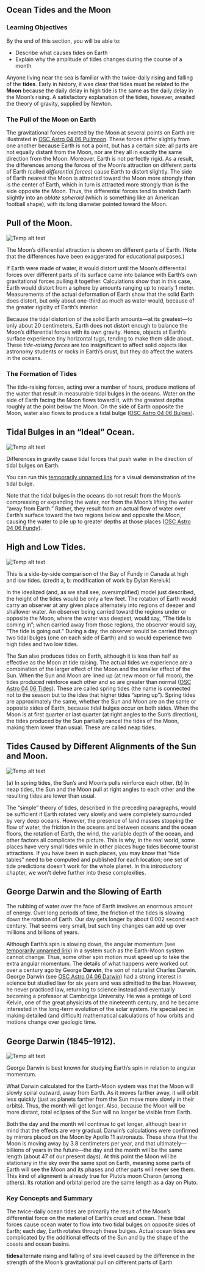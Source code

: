 ## Ocean Tides and the Moon
### Learning Objectives

By the end of this section, you will be able to:

* Describe what causes tides on Earth
* Explain why the amplitude of tides changes during the course of a month



Anyone living near the sea is familiar with the twice-daily rising and falling of the **tides**. Early in history, it was clear that tides must be related to the **Moon** because the daily delay in high tide is the same as the daily delay in the Moon’s rising. A satisfactory explanation of the tides, however, awaited the theory of gravity, supplied by Newton.

### The Pull of the Moon on Earth

The gravitational forces exerted by the Moon at several points on Earth are illustrated in [OSC Astro 04 06 Pullmoon](OSC_Astro_04_06_Pullmoon). These forces differ slightly from one another because Earth is not a point, but has a certain size: all parts are not equally distant from the Moon, nor are they all in exactly the same direction from the Moon. Moreover, Earth is not perfectly rigid. As a result, the differences among the forces of the Moon’s attraction on different parts of Earth (called *differential forces*) cause Earth to distort slightly. The side of Earth nearest the Moon is attracted toward the Moon more strongly than is the center of Earth, which in turn is attracted more strongly than is the side opposite the Moon. Thus, the differential forces tend to stretch Earth slightly into an *oblate spheroid* (which is something like an American football shape), with its long diameter pointed toward the Moon.

## Pull of the Moon.
![Temp alt text](__MEDIA_URL__OSC_Astro_04_06_Pullmoon.jpg)<p>The Moon’s differential attraction is shown on different parts of Earth. (Note that the differences have been exaggerated for educational purposes.)</p>
If Earth were made of water, it would distort until the Moon’s differential forces over different parts of its surface came into balance with Earth’s own gravitational forces pulling it together. Calculations show that in this case, Earth would distort from a sphere by amounts ranging up to nearly 1 meter. Measurements of the actual deformation of Earth show that the solid Earth does distort, but only about one-third as much as water would, because of the greater rigidity of Earth’s interior.

Because the tidal distortion of the solid Earth amounts—at its greatest—to only about 20 centimeters, Earth does not distort enough to balance the Moon’s differential forces with its own gravity. Hence, objects at Earth’s surface experience tiny horizontal tugs, tending to make them slide about. These *tide-raising forces* are too insignificant to affect solid objects like astronomy students or rocks in Earth’s crust, but they do affect the waters in the oceans.



### The Formation of Tides

The tide-raising forces, acting over a number of hours, produce motions of the water that result in measurable tidal bulges in the oceans. Water on the side of Earth facing the Moon flows toward it, with the greatest depths roughly at the point below the Moon. On the side of Earth opposite the Moon, water also flows to produce a tidal bulge ([OSC Astro 04 06 Bulges](OSC_Astro_04_06_Bulges)).

## Tidal Bulges in an “Ideal” Ocean.
![Temp alt text](__MEDIA_URL__OSC_Astro_04_06_Bulges.jpg)<p>Differences in gravity cause tidal forces that push water in the direction of tidal bulges on Earth.</p>
You can run this [temporarily unnamed link]() for a visual demonstration of the tidal bulge.

Note that the tidal bulges in the oceans do not result from the Moon’s compressing or expanding the water, nor from the Moon’s lifting the water “away from Earth.” Rather, they result from an actual flow of water over Earth’s surface toward the two regions below and opposite the Moon, causing the water to pile up to greater depths at those places ([OSC Astro 04 06 Fundy](OSC_Astro_04_06_Fundy)).

## High and Low Tides.
![Temp alt text](__MEDIA_URL__OSC_Astro_04_06_Fundy.jpg)<p>This is a side-by-side comparison of the Bay of Fundy in Canada at high and low tides. (credit a, b: modification of work by Dylan Kereluk)</p>
In the idealized (and, as we shall see, oversimplified) model just described, the height of the tides would be only a few feet. The rotation of Earth would carry an observer at any given place alternately into regions of deeper and shallower water. An observer being carried toward the regions under or opposite the Moon, where the water was deepest, would say, “The tide is coming in”; when carried away from those regions, the observer would say, “The tide is going out.” During a day, the observer would be carried through two tidal bulges (one on each side of Earth) and so would experience two high tides and two low tides.

The Sun also produces tides on Earth, although it is less than half as effective as the Moon at tide raising. The actual tides we experience are a combination of the larger effect of the Moon and the smaller effect of the Sun. When the Sun and Moon are lined up (at new moon or full moon), the tides produced reinforce each other and so are greater than normal ([OSC Astro 04 06 Tides](OSC_Astro_04_06_Tides)). These are called spring tides (the name is connected not to the season but to the idea that higher tides “spring up”). Spring tides are approximately the same, whether the Sun and Moon are on the same or opposite sides of Earth, because tidal bulges occur on both sides. When the Moon is at first quarter or last quarter (at right angles to the Sun’s direction), the tides produced by the Sun partially cancel the tides of the Moon, making them lower than usual. These are called neap tides.

## Tides Caused by Different Alignments of the Sun and Moon.
![Temp alt text](__MEDIA_URL__OSC_Astro_04_06_Tides.jpg)<p>(a) In spring tides, the Sun’s and Moon’s pulls reinforce each other. (b) In neap tides, the Sun and the Moon pull at right angles to each other and the resulting tides are lower than usual.</p>
The “simple” theory of tides, described in the preceding paragraphs, would be sufficient if Earth rotated very slowly and were completely surrounded by very deep oceans. However, the presence of land masses stopping the flow of water, the friction in the oceans and between oceans and the ocean floors, the rotation of Earth, the wind, the variable depth of the ocean, and other factors all complicate the picture. This is why, in the real world, some places have very small tides while in other places huge tides become tourist attractions. If you have been in such places, you may know that “tide tables” need to be computed and published for each location; one set of tide predictions doesn’t work for the whole planet. In this introductory chapter, we won’t delve further into these complexities.

## George Darwin and the Slowing of Earth
The rubbing of water over the face of Earth involves an enormous amount of energy. Over long periods of time, the friction of the tides is slowing down the rotation of Earth. Our day gets longer by about 0.002 second each century. That seems very small, but such tiny changes can add up over millions and billions of years.

Although Earth’s spin is slowing down, the angular momentum (see [temporarily unnamed link]()) in a system such as the Earth-Moon system cannot change. Thus, some other spin motion must speed up to take the extra angular momentum. The details of what happens were worked out over a century ago by George **Darwin**, the son of naturalist Charles Darwin. George Darwin (see [OSC Astro 04 06 Darwin](OSC_Astro_04_06_Darwin)) had a strong interest in science but studied law for six years and was admitted to the bar. However, he never practiced law, returning to science instead and eventually becoming a professor at Cambridge University. He was a protégé of Lord Kelvin, one of the great physicists of the nineteenth century, and he became interested in the long-term evolution of the solar system. He specialized in making detailed (and difficult) mathematical calculations of how orbits and motions change over geologic time.

## George Darwin (1845–1912).
![Temp alt text](__MEDIA_URL__OSC_Astro_04_06_Darwin.jpg)<p>George Darwin is best known for studying Earth’s spin in relation to angular momentum.</p>
What Darwin calculated for the Earth-Moon system was that the Moon will slowly spiral outward, away from Earth. As it moves farther away, it will orbit less quickly (just as planets farther from the Sun move more slowly in their orbits). Thus, the month will get longer. Also, because the Moon will be more distant, total eclipses of the Sun will no longer be visible from Earth.

Both the day and the month will continue to get longer, although bear in mind that the effects are very gradual. Darwin’s calculations were confirmed by mirrors placed on the Moon by Apollo 11 astronauts. These show that the Moon is moving away by 3.8 centimeters per year, and that ultimately—billions of years in the future—the day and the month will be the same length (about 47 of our present days). At this point the Moon will be stationary in the sky over the same spot on Earth, meaning some parts of Earth will see the Moon and its phases and other parts will never see them. This kind of alignment is already true for Pluto’s moon Charon (among others). Its rotation and orbital period are the same length as a day on Pluto.



### Key Concepts and Summary

The twice-daily ocean tides are primarily the result of the Moon’s differential force on the material of Earth’s crust and ocean. These tidal forces cause ocean water to flow into two tidal bulges on opposite sides of Earth; each day, Earth rotates through these bulges. Actual ocean tides are complicated by the additional effects of the Sun and by the shape of the coasts and ocean basins.



**tides**alternate rising and falling of sea level caused by the difference in the strength of the Moon’s gravitational pull on different parts of Earth